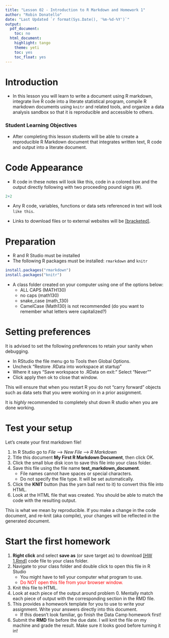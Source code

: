 ```yaml
---
title: "Lesson 02 - Introduction to R Markdown and Homework 1"
author: "Robin Donatello"
date: "Last Updated `r format(Sys.Date(), '%m-%d-%Y')`"
output:
  pdf_document:
    toc: no
  html_document:
    highlight: tango
    theme: yeti
    toc: yes
    toc_float: yes
---
```



# Introduction

* In this lesson you will learn to write a document using R markdown, integrate live R code into a literate statistical program, compile R markdown documents using `knitr` and related tools, and organize a data analysis sandbox so that it is reproducible and accessible to others.


### Student Learning Objectives

* After completing this lesson students will be able to create a reproducible R Markdown document that integrates written text, R code and output into a literate document.  

# Code Appearance

* R code in these notes will look like this, code in a colored box and the output directly following with two proceeding pound signs (#). 
```r
2+2
```

* Any R code, variables, functions or data sets referenced in text will look `like this`. 

* Links to download files or to external websites will be [[bracketed]](www.norcalbiostat.com). 

# Preparation
* R and R Studio must be installed
* The following R packages must be installed: `rmarkdown` and `knitr`

```r
install.packages("rmarkdown")
install.packages("knitr")
```

* A class folder created on your computer using one of the options below:
    - ALL CAPS (MATH130)
    - no caps (math130)
    - snake_case (math_130)
    - CamelCase (Math130) is not recommended (do you want to remember what letters were capitalized?)

# Setting preferences

It is advised to set the following preferences to retain your sanity when debugging. 

* In RStudio the file menu go to Tools then Global Options.
* Uncheck "Restore .RData into workspace at startup" 
* Where it says "Save workspace to .RData on exit:" Select "Never""
* Click apply then ok to close that window.
  
This will ensure that when you restart R you do not "carry forward" objects such as data sets that you were working on in a prior assignment. 

It is _highly_ recommended to completely shut down R studio when you are done working. 
    
# Test your setup

Let's create your first markdown file!

1. In R Studio go to _File_ --> _New File_ --> _R Markdown_
2. Title this document **My First R Markdown Document**, then click OK.
3. Click the small blue disk icon to save this file into your class folder. 
4. Save this file using the file name **test_markdown_document**. 
    - File names cannot have spaces or special characters.
    - Do not specify the file type. It will be set automatically. 
5. Click the **KNIT** button (has the yarn ball next to it) to convert this file into HTML. 
6. Look at the HTML file that was created. You should be able to match the code with the resulting output. 

This is what we mean by reproducible. If you make a change in the code document, and re-knit (aka compile), your changes will be reflected in the generated document. 

# Start the first homework

1. **Right click** and select **save as** (or save target as) to download [[HW 1.Rmd]](../hw/HW1.Rmd) code file to your class folder. 
2. Navigate to your class folder and double click to open this file in R Studio
    - You might have to tell your computer what program to use. 
    - <span style="color:red">Do NOT open this file from your browser window. </span>
4. Knit this file to HTML. 
5. Look at each piece of the output around problem 0. Mentally match each piece of output with the corresponding section in the RMD file. 
6. This provides a homework template for you to use to write your assignment. Write your answers directly into this document. 
    - If this doesn't look familiar, go finish the Data Camp homework first!
7. Submit the **RMD** file before the due date. I will knit the file on my machine and grade the result. Make sure it looks good before turning it in!

